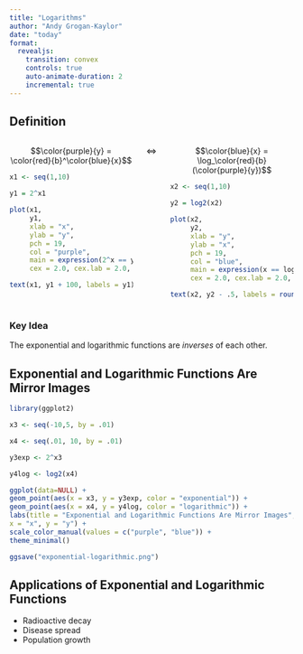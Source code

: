 ```yaml
---
title: "Logarithms"
author: "Andy Grogan-Kaylor"
date: "today"
format:
  revealjs:
    transition: convex
    controls: true
    auto-animate-duration: 2
    incremental: true
---
```


## Definition

:::: {.columns}

::: {.column width="45%"}
$$\color{purple}{y} = \color{red}{b}^\color{blue}{x}$$
```r

x1 <- seq(1,10)

y1 = 2^x1

plot(x1, 
     y1,
     xlab = "x", 
     ylab = "y", 
     pch = 19, 
     col = "purple", 
     main = expression(2^x == y),
     cex = 2.0, cex.lab = 2.0, cex.main = 2.0)

text(x1, y1 + 100, labels = y1)

```
:::

::: {.column width="5%"}
$$\iff$$
:::

::: {.column width="45%"}
$$\color{blue}{x} = \log_\color{red}{b}(\color{purple}{y})$$
```r

x2 <- seq(1,10)

y2 = log2(x2)

plot(x2, 
     y2,
     xlab = "y", 
     ylab = "x", 
     pch = 19, 
     col = "blue", 
     main = expression(x == log[2](y)),
     cex = 2.0, cex.lab = 2.0, cex.main = 2.0)

text(x2, y2 - .5, labels = round(y2, 2))

```
:::

::::

::: {.callout-tip collapse="true"}
### Key Idea

The exponential and logarithmic functions are *inverses* of each other.
:::



## Exponential and Logarithmic Functions Are Mirror Images

```r

library(ggplot2)

x3 <- seq(-10,5, by = .01)

x4 <- seq(.01, 10, by = .01)

y3exp <- 2^x3

y4log <- log2(x4)

ggplot(data=NULL) + 
geom_point(aes(x = x3, y = y3exp, color = "exponential")) + 
geom_point(aes(x = x4, y = y4log, color = "logarithmic")) +
labs(title = "Exponential and Logarithmic Functions Are Mirror Images",
x = "x", y = "y") +
scale_color_manual(values = c("purple", "blue")) +
theme_minimal()

ggsave("exponential-logarithmic.png")

```

## Applications of Exponential and Logarithmic Functions

* Radioactive decay
* Disease spread
* Population growth







